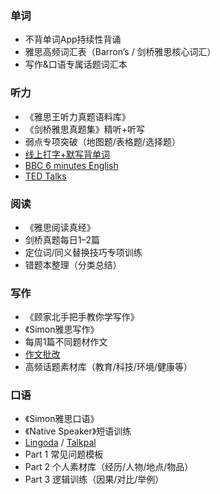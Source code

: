 ### 单词
- 不背单词App持续性背诵
- 雅思高频词汇表（Barron’s / 剑桥雅思核心词汇）
- 写作&口语专属话题词汇本

### 听力
- 《雅思王听力真题语料库》
- 《剑桥雅思真题集》精听+听写
- 弱点专项突破（地图题/表格题/选择题）
- [线上打字+默写背单词](https://qwerty.kaiyi.cool/)
- [BBC 6 minutes English](https://www.bbc.co.uk/learningenglish/english/features/6-minute-english)
- [TED Talks](https://www.ted.com/)

### 阅读
- 《雅思阅读真经》
- 剑桥真题每日1–2篇
- 定位词/同义替换技巧专项训练
- 错题本整理（分类总结）

### 写作
- 《顾家北手把手教你学写作》
- 《Simon雅思写作》
- 每周1篇不同题材作文
- [作文批改](https://editgpt.app/)
- 高频话题素材库（教育/科技/环境/健康等）

### 口语
- 《Simon雅思口语》
- 《Native Speaker》短语训练
- [Lingoda](https://www.lingoda.com/en/home) / [Talkpal](https://app.talkpal.ai/dashboard)
- Part 1 常见问题模板
- Part 2 个人素材库（经历/人物/地点/物品）
- Part 3 逻辑训练（因果/对比/举例）
